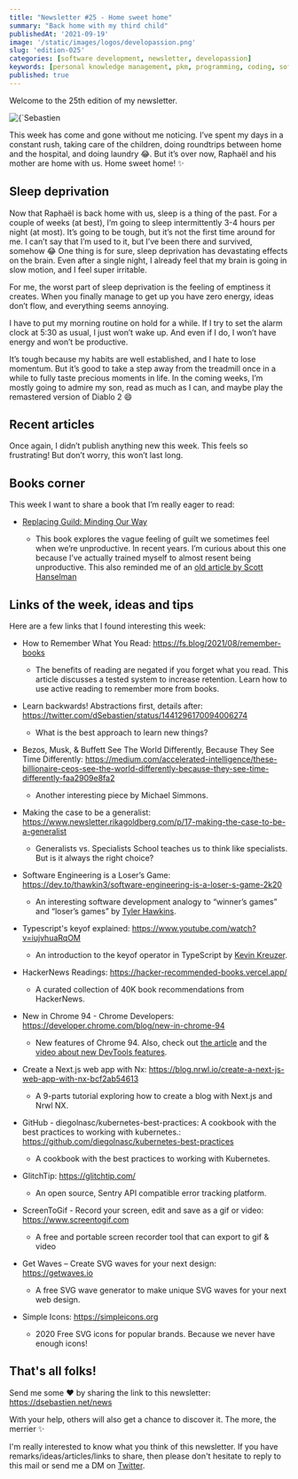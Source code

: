 ```yaml
---
title: "Newsletter #25 - Home sweet home"
summary: "Back home with my third child"
publishedAt: '2021-09-19'
image: '/static/images/logos/developassion.png'
slug: 'edition-025'
categories: [software development, newsletter, developassion]
keywords: [personal knowledge management, pkm, programming, coding, software development]
published: true
---
```


Welcome to the 25th edition of my newsletter.

<BlogPostCenteredContent>
  <Image
    alt={`Sebastien Dubois's Newsletter`}
    src={`/static/images/logos/developassion.png`}
    width={480}
    height={270}
    priority
  />
</BlogPostCenteredContent>

This week has come and gone without me noticing. I’ve spent my days in a constant rush, taking care of the children, doing roundtrips between home and the hospital, and doing laundry 😂. But it’s over now, Raphaël and his mother are home with us. Home sweet home! ✨

## Sleep deprivation

Now that Raphaël is back home with us, sleep is a thing of the past. For a couple of weeks (at best), I’m going to sleep intermittently 3-4 hours per night (at most). It’s going to be tough, but it’s not the first time around for me. I can’t say that I’m used to it, but I’ve been there and survived, somehow 😂
One thing is for sure, sleep deprivation has devastating effects on the brain. Even after a single night, I already feel that my brain is going in slow motion, and I feel super irritable.

For me, the worst part of sleep deprivation is the feeling of emptiness it creates. When you finally manage to get up you have zero energy, ideas don’t flow, and everything seems annoying.

I have to put my morning routine on hold for a while. If I try to set the alarm clock at 5:30 as usual, I just won’t wake up. And even if I do, I won’t have energy and won’t be productive.

It’s tough because my habits are well established, and I hate to lose momentum. But it’s good to take a step away from the treadmill once in a while to fully taste precious moments in life. In the coming weeks, I’m mostly going to admire my son, read as much as I can, and maybe play the remastered version of Diablo 2 😄

## Recent articles

Once again, I didn’t publish anything new this week. This feels so frustrating! But don’t worry, this won’t last long.

## Books corner

This week I want to share a book that I’m really eager to read:

* <a href="https://www.amazon.com/Replacing-Guilt-Minding-Our-Way/dp/B086FTSB3Q?tag=dsebastien00-20" rel="noopener">Replacing Guild: Minding Our Way</a>

  * This book explores the vague feeling of guilt we sometimes feel when we’re unproductive. In recent years. I’m curious about this one because I’ve actually trained myself to almost resent being unproductive. This also reminded me of an <a href="https://www.hanselman.com/blog/productivity-vs-guilt-and-selfloathing" rel="noopener">old article by Scott Hanselman</a>


## Links of the week, ideas and tips

Here are a few links that I found interesting this week:

* How to Remember What You Read: https://fs.blog/2021/08/remember-books

  * The benefits of reading are negated if you forget what you read. This article discusses a tested system to increase retention. Learn how to use active reading to remember more from books.
* Learn backwards! Abstractions first, details after: https://twitter.com/dSebastien/status/1441296170094006274

  * What is the best approach to learn new things?
* Bezos, Musk, & Buffett See The World Differently, Because They See Time Differently: https://medium.com/accelerated-intelligence/these-billionaire-ceos-see-the-world-differently-because-they-see-time-differently-faa2909e8fa2

  * Another interesting piece by Michael Simmons.
* Making the case to be a generalist: https://www.newsletter.rikagoldberg.com/p/17-making-the-case-to-be-a-generalist

  * Generalists vs. Specialists School teaches us to think like specialists. But is it always the right choice?
* Software Engineering is a Loser’s Game: https://dev.to/thawkin3/software-engineering-is-a-loser-s-game-2k20

  * An interesting software development analogy to “winner’s games” and “loser’s games” by <a href="https://twitter.com/thawkin3" rel="noopener">Tyler Hawkins</a>.
* Typescript's keyof explained: https://www.youtube.com/watch?v=iujvhuaRqOM

  * An introduction to the keyof operator in TypeScript by <a href="https://twitter.com/kreuzercode" rel="noopener">Kevin Kreuzer</a>.
* HackerNews Readings: https://hacker-recommended-books.vercel.app/

  * A curated collection of 40K book recommendations from HackerNews.
* New in Chrome 94 - Chrome Developers: https://developer.chrome.com/blog/new-in-chrome-94

  * New features of Chrome 94. Also, check out <a href="https://developer.chrome.com/blog/new-in-devtools-94" rel="noopener">the article</a> and the <a href="https://www.youtube.com/watch" rel="noopener">video about new DevTools features</a>.
* Create a Next.js web app with Nx: https://blog.nrwl.io/create-a-next-js-web-app-with-nx-bcf2ab54613

  * A 9-parts tutorial exploring how to create a blog with Next.js and Nrwl NX.
* GitHub - diegolnasc/kubernetes-best-practices: A cookbook with the best practices to working with kubernetes.: https://github.com/diegolnasc/kubernetes-best-practices

  * A cookbook with the best practices to working with Kubernetes.
* GlitchTip: https://glitchtip.com/

  * An open source, Sentry API compatible error tracking platform.
* ScreenToGif - Record your screen, edit and save as a gif or video: https://www.screentogif.com

  * A free and portable screen recorder tool that can export to gif & video
* Get Waves – Create SVG waves for your next design: https://getwaves.io

  * A free SVG wave generator to make unique SVG waves for your next web design.
* Simple Icons: https://simpleicons.org
  * 2020 Free SVG icons for popular brands. Because we never have enough icons!

## That's all folks!

Send me some ❤️ by sharing the link to this newsletter: https://dsebastien.net/news

With your help, others will also get a chance to discover it. The more, the merrier ✨

I'm really interested to know what you think of this newsletter. If you have remarks/ideas/articles/links to share, then please don't hesitate to reply to this mail or send me a DM on <a href="https://twitter.com/dSebastien" rel="noopener">Twitter</a>.

<BlogPostSignature />
